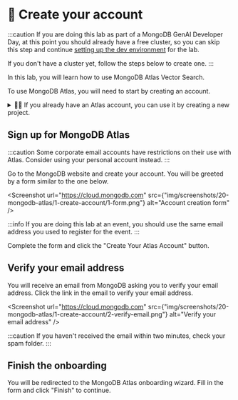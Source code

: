 
# 👐 Create your account

:::caution
If you are doing this lab as part of a MongoDB GenAI Developer Day, at this point you should already have a free cluster, so you can skip this step and continue <a href="../dev-env/dev-env-setup">setting up the dev environment</a> for the lab.

If you don't have a cluster yet, follow the steps below to create one.
:::

In this lab, you will learn how to use MongoDB Atlas Vector Search.

To use MongoDB Atlas, you will need to start by creating an account.

<details>
  <summary> 🦹‍♀️ If you already have an Atlas account, you can use it by creating a new project.</summary>

    First, log into <Link to="https://account.mongodb.com/">MongoDB Atlas</Link> using your existing credentials.

    <Screenshot url="https://account.mongodb.com" src={"img/screenshots/20-mongodb-atlas/1-create-account/3-login.png"} alt="Login form" />

    ## Create a new Atlas project

    Once you're in Atlas, open the dropdown on the left-top corner of the page and select **New Project**.

    <Screenshot url="https://cloud.mongodb.com" src={"img/screenshots/20-mongodb-atlas/1-create-account/4-new-project.png"} alt="Create new project" />

    Enter a name for your project and click **Next**.

    <Screenshot url="https://cloud.mongodb.com" src={"img/screenshots/20-mongodb-atlas/1-create-account/5-new-project-name.png"} alt="Create new project" />

    On the next page, you can leave the current user as the project owner, and click **Create Project**.

    Once the project is ready, continue the workshop from the <a href="./create-cluster">**Deploy a database cluster**</a> section.
</details>

## Sign up for MongoDB Atlas

:::caution
Some corporate email accounts have restrictions on their use with Atlas. Consider using your personal account instead.
:::


Go to the <Link to="http://mongodb.com/try">MongoDB website</Link> and create your account. You will be greeted by a form similar to the one below.

<Screenshot url="https://cloud.mongodb.com" src={"img/screenshots/20-mongodb-atlas/1-create-account/1-form.png"} alt="Account creation form" />

:::info
If you are doing this lab at an event, you should use the same email address you used to register for the event.
:::

Complete the form and click the "Create Your Atlas Account" button.

## Verify your email address

You will receive an email from MongoDB asking you to verify your email address. Click the link in the email to verify your email address.

<Screenshot url="https://cloud.mongodb.com" src={"img/screenshots/20-mongodb-atlas/1-create-account/2-verify-email.png"} alt="Verify your email address" />

:::caution
If you haven't received the email within two minutes, check your spam folder.
:::

## Finish the onboarding

You will be redirected to the MongoDB Atlas onboarding wizard. Fill in the form and click "Finish" to continue.